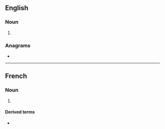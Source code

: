 ==English==

===Noun===
{{en-noun}}
# {{alternative form of|abime|lang=en}}

===Anagrams===
* {{anagrams|en|beamy|embay|mabey|mabye|maybe}}

----

==French==

===Noun===
{{fr-noun|m}}
# {{lb|fr|archaic}} {{alternative form of|abime|lang=fr}}

====Derived terms====
* {{l|fr|en abyme}}